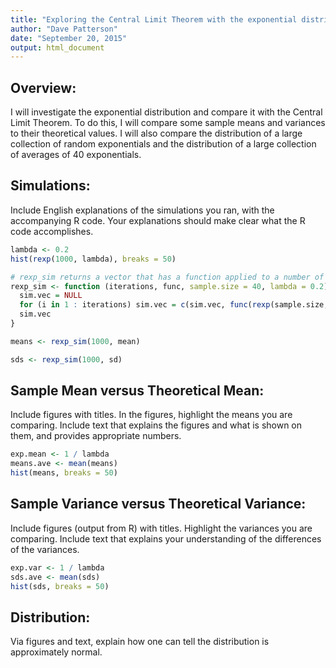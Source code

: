```yaml
---
title: "Exploring the Central Limit Theorem with the exponential distribution"
author: "Dave Patterson"
date: "September 20, 2015"
output: html_document
---
```


## Overview: 

I will investigate the exponential distribution and compare it with the Central Limit Theorem. 
To do this, I will compare some sample means and variances to their theoretical values. 
I will also compare the distribution of a large collection of random exponentials and the 
distribution of a large collection of averages of 40 exponentials.

## Simulations: 
Include English explanations of the simulations you ran, with the accompanying R code.
Your explanations should make clear what the R code accomplishes.

```r
lambda <- 0.2
hist(rexp(1000, lambda), breaks = 50)

# rexp_sim returns a vector that has a function applied to a number of samples of random exponentials
rexp_sim <- function (iterations, func, sample.size = 40, lambda = 0.2) {
  sim.vec = NULL
  for (i in 1 : iterations) sim.vec = c(sim.vec, func(rexp(sample.size, lambda)))
  sim.vec
}

means <- rexp_sim(1000, mean)

sds <- rexp_sim(1000, sd)

```

## Sample Mean versus Theoretical Mean: 
Include figures with titles. In the figures, highlight the means you are comparing. 
Include text that explains the figures and what is shown on them, and provides
appropriate numbers.

```r
exp.mean <- 1 / lambda
means.ave <- mean(means)
hist(means, breaks = 50)
```

## Sample Variance versus Theoretical Variance: 
Include figures (output from R) with titles. Highlight the variances you are comparing. 
Include text that explains your understanding of the differences of the variances.

```r
exp.var <- 1 / lambda
sds.ave <- mean(sds)
hist(sds, breaks = 50)
```

## Distribution: 
Via figures and text, explain how one can tell the distribution is approximately normal.

```r
```
